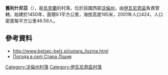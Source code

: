 {{coord|50|41|9|N|24|10|6|E|scale:30000|display=title}}

'''舊利什尼亞'''（{{lang-uk|Стара Лішня}}），是[[烏克蘭|烏克蘭]]的村落，位於該國西部[[沃倫州|沃倫州]]，由[[伊瓦尼奇區|伊瓦尼奇區]]負責管轄，始建於1450年，面積9.1平方公里，海拔高度195米，2001年人口424，人口密度每平方公里46.59人。

==參考資料==
* http://www.belzec-belz.pl/ustara_lisznia.html {{Wayback|url=http://www.belzec-belz.pl/ustara_lisznia.html |date=20200207041759 }}
* [http://weather.in.ua/ua/volynskaja/24869 Погода в селі Стара Лішня] {{Wayback|url=http://weather.in.ua/ua/volynskaja/24869 |date=20160305104451 }}

[[Category:沃倫州村落|Category:沃倫州村落]]
[[Category:伊瓦尼奇區村落|Category:伊瓦尼奇區村落]]


{{Volyn-geo-stub}}